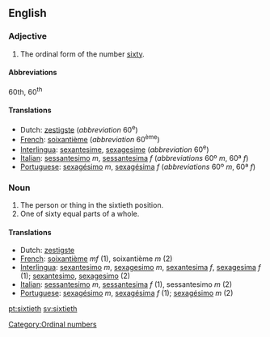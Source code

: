 ==English==

===Adjective===

# The ordinal form of the number [[sixty]].

====Abbreviations====
60th, 60<sup>th</sup>

====Translations====

*Dutch: [[zestigste]] (''abbreviation'' 60<sup>e</sup>)
*[[French]]: [[soixantième]] (''abbreviation'' 60<sup>ème</sup>)
*[[Interlingua]]: [[sexantesime]], [[sexagesime]] (''abbreviation'' 60<sup>e</sup>)
*[[Italian]]: [[sessantesimo]] ''m'', [[sessantesima]] ''f'' (''abbreviations'' 60º ''m'', 60ª ''f'')
*[[Portuguese]]: [[sexagésimo]] ''m'', [[sexagésima]] ''f'' (''abbreviations'' 60º ''m'', 60ª ''f'')

===Noun===

#The person or thing in the sixtieth position.
#One of sixty equal parts of a whole.

====Translations====

*Dutch: [[zestigste]]
*[[French]]: [[soixantième]]  ''mf'' (1), soixantième ''m'' (2)
*[[Interlingua]]: [[sexantesimo]] ''m'', [[sexagesimo]] ''m'', [[sexantesima]] ''f'', [[sexagesima]] ''f'' (1); [[sexantesimo]], [[sexagesimo]] (2)
*[[Italian]]: [[sessantesimo]] ''m'', [[sessantesima]] ''f'' (1), sessantesimo ''m'' (2)
*[[Portuguese]]: [[sexagésimo]] ''m'', [[sexagésima]] ''f'' (1); [[sexagésimo]] ''m'' (2)

[[Category:Ordinal numbers]]

[[pt:sixtieth]]
[[sv:sixtieth]]